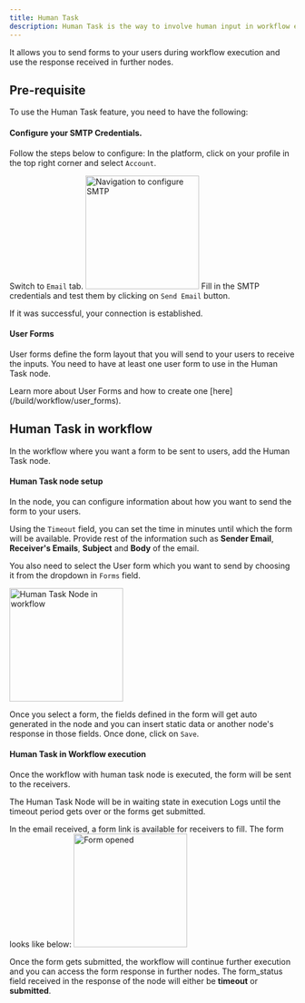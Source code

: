 ```yaml
---
title: Human Task
description: Human Task is the way to involve human input in workflow execution to bring a layer of user interaction.
---
```


It allows you to send forms to your users during workflow execution and use the response received in further nodes. 

## Pre-requisite

To use the Human Task feature, you need to have the following:

#### Configure your SMTP Credentials.

Follow the steps below to configure:
<Steps>
<Step title="Navigate for setup">
  In the platform, click on your profile in the top right corner and select `Account`.

  Switch to `Email` tab.
  <img height="200" src="/images/Guides/Nodes/navigate_human.png" alt="Navigation to configure SMTP"/>
</Step>
<Step title="Provide required credentials & test">
  Fill in the SMTP credentials and test them by clicking on `Send Email` button.

  If it was successful, your connection is established.
</Step>
</Steps>

#### User Forms

User forms define the form layout that you will send to your users to receive the inputs. You need to have at least one user form to use in the Human Task node.

<Tip>
Learn more about User Forms and how to create one [here](/build/workflow/user_forms).
</Tip>

## Human Task in workflow

In the workflow where you want a form to be sent to users, add the Human Task node. 

#### Human Task node setup

In the node, you can configure information about how you want to send the form to your users.

Using the `Timeout` field, you can set the time in minutes until which the form will be available. Provide rest of the information such as **Sender Email**, **Receiver's Emails**, **Subject** and **Body** of the email.

You also need to select the User form which you want to send by choosing it from the dropdown in `Forms` field.

 <img height="200" src="/images/Guides/Nodes/add_human.png" alt="Human Task Node in workflow"/>

 Once you select a form, the fields defined in the form will get auto generated in the node and you can insert static data or another node's response in those fields. Once done, click on `Save`.

#### Human Task in Workflow execution

Once the workflow with human task node is executed, the form will be sent to the receivers.

<Info>
The Human Task Node will be in waiting state in execution Logs until the timeout period gets over or the forms get submitted.
</Info>

In the email received, a form link is available for receivers to fill. The form looks like below:
 <img height="200" src="/images/Guides/Nodes/form.png" alt="Form opened"/>

Once the form gets submitted, the workflow will continue further execution and you can access the form response in further nodes.
<Tip>
The form_status field received in the response of the node will either be **timeout** or **submitted**. 
</Tip>

